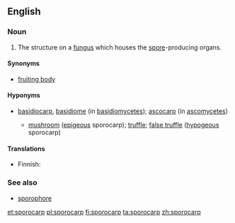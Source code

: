 ==English==
{{wikipedia|sporocarp (fungi)|sporocarp}}

===Noun===
{{en-noun}}

# The structure on a [[fungus]] which houses the [[spore]]-producing organs.

====Synonyms====
* [[fruiting body]]

====Hyponyms====
* {{sense|fungus structure}} [[basidiocarp]], [[basidiome]] (in [[basidiomycete]]s); [[ascocarp]] (in [[ascomycete]]s) 
** [[mushroom]] ([[epigeous]] sporocarp); [[truffle]]; [[false truffle]] ([[hypogeous]] sporocarp)

====Translations====
{{trans-top|fungal structure}}
* Finnish: {{t+|fi|itiöemä}}
{{trans-mid}}
{{trans-bottom}}

===See also===
* [[sporophore]]

[[et:sporocarp]]
[[pl:sporocarp]]
[[fi:sporocarp]]
[[ta:sporocarp]]
[[zh:sporocarp]]